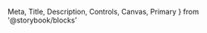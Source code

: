   Meta,
  Title,
  Description,
  Controls,
  Canvas,
  Primary
} from '@storybook/blocks'



<Meta of={FilterButton} />

<Title />

- [Overview](#overview)
- [Props](#props)
- [Use cases and examples](#use-cases-and-examples)

<Heading>
  ## Overview
  <Description />
</Heading>

<Primary />

## Props

<Controls />

## Variants

### Fill Container

<Canvas of={FilterButton.FillContainer} />

### Replace Label

<Canvas of={FilterButton.ReplaceLabel} />

### Custom Icons

<Canvas of={FilterButton.CustomIcon} />

## Accessibility

<Canvas of={FilterButton.Accessibility} />

## Use cases and examples

- Use FilterButton like a traditional html `<select>`
- Configure buttons and completion actions that suit your needs

## Related components

<RelatedComponents componentNames={['Button']} />
